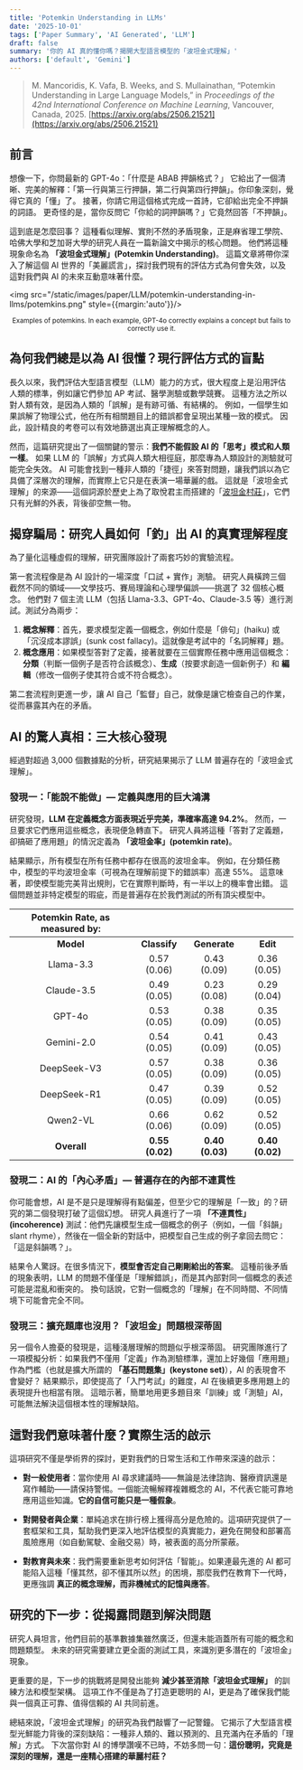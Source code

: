 ```yaml
---
title: 'Potemkin Understanding in LLMs'
date: '2025-10-01'
tags: ['Paper Summary', 'AI Generated', 'LLM']
draft: false
summary: '你的 AI 真的懂你嗎？揭開大型語言模型的「波坦金式理解」'
authors: ['default', 'Gemini']
---
```


> M. Mancoridis, K. Vafa, B. Weeks, and S. Mullainathan, “Potemkin Understanding in Large Language Models,” in *Proceedings of the 42nd International Conference on Machine Learning*, Vancouver, Canada, 2025.
> [https://arxiv.org/abs/2506.21521](https://arxiv.org/abs/2506.21521)

## 前言

想像一下，你問最新的 GPT-4o：「什麼是 ABAB 押韻格式？」
它給出了一個清晰、完美的解釋：「第一行與第三行押韻，第二行與第四行押韻」。你印象深刻，覺得它真的「懂」了。
接著，你請它用這個格式完成一首詩，它卻給出完全不押韻的詞語。
更奇怪的是，當你反問它「你給的詞押韻嗎？」它竟然回答「不押韻」。

這到底是怎麼回事？
這種看似理解、實則不然的矛盾現象，正是麻省理工學院、哈佛大學和芝加哥大學的研究人員在一篇新論文中揭示的核心問題。
他們將這種現象命名為 **「波坦金式理解」(Potemkin Understanding)**。
這篇文章將帶你深入了解這個 AI 世界的「美麗謊言」，探討我們現有的評估方式為何會失效，以及這對我們與 AI 的未來互動意味著什麼。

<img src="/static/images/paper/LLM/potemkin-understanding-in-llms/potemkins.png" style={{margin:'auto'}}/>
<center><small>Examples of potemkins. In each example, GPT-4o correctly explains a concept but fails to correctly use it.</small></center>

## 為何我們總是以為 AI 很懂？現行評估方式的盲點

長久以來，我們評估大型語言模型（LLM）能力的方式，很大程度上是沿用評估人類的標準，例如讓它們參加 AP 考試、醫學測驗或數學競賽。
這種方法之所以對人類有效，是因為人類的「誤解」是有跡可循、有結構的。
例如，一個學生如果誤解了物理公式，他在所有相關題目上的錯誤都會呈現出某種一致的模式。
因此，設計精良的考卷可以有效地篩選出真正理解概念的人。

然而，這篇研究提出了一個關鍵的警示：**我們不能假設 AI 的「思考」模式和人類一樣**。
如果 LLM 的「誤解」方式與人類大相徑庭，那麼專為人類設計的測驗就可能完全失效。
AI 可能會找到一種非人類的「捷徑」來答對問題，讓我們誤以為它具備了深層次的理解，而實際上它只是在表演一場華麗的戲。
這就是「波坦金式理解」的來源——這個詞源於歷史上為了取悅君主而搭建的「[波坦金村莊](https://en.wikipedia.org/wiki/Potemkin_village)」，它們只有光鮮的外表，背後卻空無一物。

## 揭穿騙局：研究人員如何「釣」出 AI 的真實理解程度

為了量化這種虛假的理解，研究團隊設計了兩套巧妙的實驗流程。

第一套流程像是為 AI 設計的一場深度「口試 + 實作」測驗。
研究人員橫跨三個截然不同的領域——文學技巧、賽局理論和心理學偏誤——挑選了 32 個核心概念。
他們對 7 個主流 LLM（包括 Llama-3.3、GPT-4o、Claude-3.5 等）進行測試。測試分為兩步：
1.  **概念解釋**：首先，要求模型定義一個概念，例如什麼是「俳句」(haiku) 或「沉沒成本謬誤」(sunk cost fallacy)。這就像是考試中的「名詞解釋」題。
2.  **概念應用**：如果模型答對了定義，接著就要在三個實際任務中應用這個概念：**分類**（判斷一個例子是否符合該概念）、**生成**（按要求創造一個新例子）和 **編輯**（修改一個例子使其符合或不符合概念）。

第二套流程則更進一步，讓 AI 自己「監督」自己，就像是讓它檢查自己的作業，從而暴露其內在的矛盾。

## AI 的驚人真相：三大核心發現

經過對超過 3,000 個數據點的分析，研究結果揭示了 LLM 普遍存在的「波坦金式理解」。

### 發現一：「能說不能做」— 定義與應用的巨大鴻溝

研究發現，**LLM 在定義概念方面表現近乎完美，準確率高達 94.2%**。
然而，一旦要求它們應用這些概念，表現便急轉直下。
研究人員將這種「答對了定義題，卻搞砸了應用題」的情況定義為 **「波坦金率」(potemkin rate)**。

結果顯示，所有模型在所有任務中都存在很高的波坦金率。
例如，在分類任務中，模型的平均波坦金率（可視為在理解前提下的錯誤率）高達 55%。
這意味著，即使模型能完美背出規則，它在實際判斷時，有一半以上的機率會出錯。
這個問題並非特定模型的瑕疵，而是普遍存在於我們測試的所有頂尖模型中。

| Potemkin Rate, as measured by: |     |     |      |
|:---------:|:------------:|:------------:|:--------:|
| **Model** | **Classify** | **Generate** | **Edit** |
| Llama-3.3 | 0.57 (0.06) | 0.43 (0.09) | 0.36 (0.05) |
| Claude-3.5 | 0.49 (0.05) | 0.23 (0.08) | 0.29 (0.04) |
| GPT-4o | 0.53 (0.05) | 0.38 (0.09) | 0.35 (0.05) |
| Gemini-2.0 | 0.54 (0.05) | 0.41 (0.09) | 0.43 (0.05) |
| DeepSeek-V3 | 0.57 (0.05) | 0.38 (0.09) | 0.36 (0.05) |
| DeepSeek-R1 | 0.47 (0.05) | 0.39 (0.09) | 0.52 (0.05) |
| Qwen2-VL | 0.66 (0.06) | 0.62 (0.09) | 0.52 (0.05) |
| **Overall** | **0.55 (0.02)** | **0.40 (0.03)** | **0.40 (0.02)** |

### 發現二：AI 的「內心矛盾」— 普遍存在的內部不連貫性

你可能會想，AI 是不是只是理解得有點偏差，但至少它的理解是「一致」的？研究的第二個發現打破了這個幻想。
研究人員進行了一項 **「不連貫性」(incoherence)** 測試：他們先讓模型生成一個概念的例子（例如，一個「斜韻」slant rhyme），然後在一個全新的對話中，把模型自己生成的例子拿回去問它：「這是斜韻嗎？」。

結果令人驚訝。在很多情況下，**模型會否定自己剛剛給出的答案**。
這種前後矛盾的現象表明，LLM 的問題不僅僅是「理解錯誤」，而是其內部對同一個概念的表述可能是混亂和衝突的。
換句話說，它對一個概念的「理解」在不同時間、不同情境下可能會完全不同。

### 發現三：擴充題庫也沒用？「波坦金」問題根深蒂固

另一個令人擔憂的發現是，這種淺層理解的問題似乎根深蒂固。
研究團隊進行了一項模擬分析：如果我們不僅用「定義」作為測驗標準，還加上好幾個「應用題」作為門檻（也就是擴大所謂的 **「基石問題集」(keystone set)**），AI 的表現會不會變好？
結果顯示，即使提高了「入門考試」的難度，AI 在後續更多應用題上的表現提升也相當有限。
這暗示著，簡單地用更多題目來「訓練」或「測驗」AI，可能無法解決這個根本性的理解缺陷。

## 這對我們意味著什麼？實際生活的啟示

這項研究不僅是學術界的探討，更對我們的日常生活和工作帶來深遠的啟示：

-   **對一般使用者**：當你使用 AI 尋求建議時——無論是法律諮詢、醫療資訊還是寫作輔助——請保持警惕。一個能流暢解釋複雜概念的 AI，不代表它能可靠地應用這些知識。**它的自信可能只是一種假象**。

-   **對開發者與企業**：單純追求在排行榜上獲得高分是危險的。這項研究提供了一套框架和工具，幫助我們更深入地評估模型的真實能力，避免在開發和部署高風險應用（如自動駕駛、金融交易）時，被表面的高分所蒙蔽。

-   **對教育與未來**：我們需要重新思考如何評估「智能」。如果連最先進的 AI 都可能陷入這種「懂其然，卻不懂其所以然」的困境，那麼我們在教育下一代時，更應強調 **真正的概念理解，而非機械式的記憶與應答**。

## 研究的下一步：從揭露問題到解決問題

研究人員坦言，他們目前的基準數據集雖然廣泛，但還未能涵蓋所有可能的概念和問題類型。
未來的研究需要建立更全面的測試工具，來識別更多潛在的「波坦金」現象。

更重要的是，下一步的挑戰將是開發出能夠 **減少甚至消除「波坦金式理解」** 的訓練方法和模型架構。
這項工作不僅是為了打造更聰明的 AI，更是為了確保我們能與一個真正可靠、值得信賴的 AI 共同前進。

總結來說，「波坦金式理解」的研究為我們敲響了一記警鐘。
它揭示了大型語言模型光鮮能力背後的深刻缺陷：一種非人類的、難以預測的、且充滿內在矛盾的「理解」方式。
下次當你對 AI 的博學讚嘆不已時，不妨多問一句：**這份聰明，究竟是深刻的理解，還是一座精心搭建的華麗村莊？**
